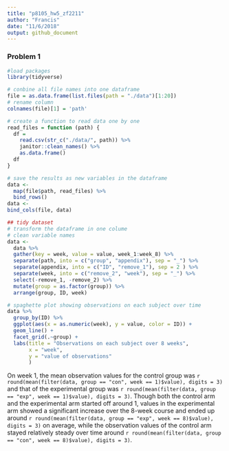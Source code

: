 ```yaml
---
title: "p8105_hw5_zf2211"
author: "Francis"
date: "11/6/2018"
output: github_document
---
```

### Problem 1
```r
#load packages
library(tidyverse)
```

```r
# conbine all file names into one dataframe
file = as.data.frame(list.files(path = "./data")[1:20]) 
# rename column
colnames(file)[1] = 'path'
```

```r
# create a function to read data one by one 
read_files = function (path) {
  df = 
    read.csv(str_c("./data/", path)) %>% 
    janitor::clean_names() %>% 
    as.data.frame()
  df
}
```

```r
# save the results as new variables in the dataframe
data <- 
  map(file$path, read_files) %>% 
  bind_rows()
data <- 
bind_cols(file, data)
```

```r
## tidy dataset
# transform the dataframe in one colume
# clean variable names
data <-  
  data %>% 
  gather(key = week, value = value, week_1:week_8) %>% 
  separate(path, into = c("group", "appendix"), sep = "_") %>% 
  separate(appendix, into = c("ID", "remove_1"), sep = 2 ) %>% 
  separate(week, into = c("remove_2", "week"), sep = "_") %>% 
  select(-remove_1, -remove_2) %>% 
  mutate(group = as.factor(group)) %>% 
  arrange(group, ID, week)
```


```r
# spaghette plot showing observations on each subject over time
data %>% 
  group_by(ID) %>% 
  ggplot(aes(x = as.numeric(week), y = value, color = ID)) +
  geom_line() +
  facet_grid(.~group) +
  labs(title = "Observations on each subject over 8 weeks", 
       x = "week",
       y = "value of observations"
       )
```

On week 1, the mean observation values for the control group was `r round(mean(filter(data, group == "con", week == 1)$value), digits = 3)` and that of the experimental group was `r round(mean(filter(data, group == "exp", week == 1)$value), digits = 3)`. Though both the control arm and the experimental arm started off around 1, values in the experimental arm showed a significant increase over the 8-week course and ended up around `r round(mean(filter(data, group == "exp", week == 8)$value), digits = 3)` on average, while the observation values of the control arm stayed relatively steady over time around `r round(mean(filter(data, group == "con", week == 8)$value), digits = 3)`. 




